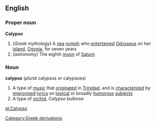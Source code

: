 ==English==
===Proper noun===
'''Calypso'''
#(''Greek mythology'') A [[sea]] [[nymph]] who [[entertain]]ed [[Odysseus]] on her [[island]], [[Ogygia]], for seven years
#(''astronomy'') The eighth [[moon]] of [[Saturn]]
===Noun===
'''calypso''' (''plural'' calypsos or calypsoes)
#A type of [[music]] that [[originate]]d in [[Trinidad]], and is [[characterize]]d by [[improvise]]d [[lyrics]] on [[topical]] or broadly [[humorous]] [[subject]]s
#A type of [[orchid]], ''Calypso bulbosa''
[[Category:Greek derivations]]

[[pl:Calypso]]